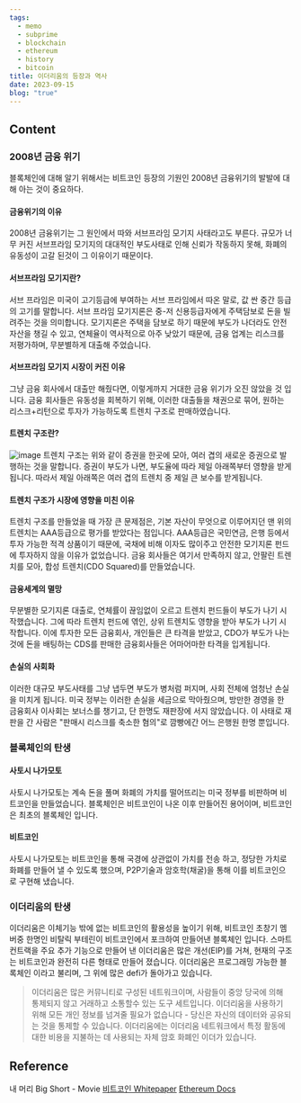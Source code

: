 ```yaml
---
tags:
  - memo
  - subprime
  - blockchain
  - ethereum
  - history
  - bitcoin
title: 이더리움의 등장과 역사
date: 2023-09-15
blog: "true"
---
```

## Content
### 2008년 금융 위기
블록체인에 대해 알기 위해서는 비트코인 등장의 기원인 2008년 금융위기의 발발에 대해 아는 것이 중요하다.
#### 금융위기의 이유
2008년 금융위기는 그 원인에서 따와 서브프라임 모기지 사태라고도 부른다. 
규모가 너무 커진 서브프라임 모기지의 대대적인 부도사태로 인해 신뢰가 작동하지 못해, 
화폐의 유동성이 고갈 된것이 그 이유이기 때문이다.
#### 서브프라임 모기지란?
서브 프라임은 미국이 고기등급에 부여하는 서브 프라임에서 따온 말로, 값 싼 중간 등급의 고기를 말합니다.
서브 프라임 모기지론은 중-저 신용등급자에게 주택담보로 돈을 빌려주는 것을 의미합니다.
모기지론은 주택을 담보로 하기 때문에 부도가 나더라도 안전자산을 챙길 수 있고, 
연체율이 역사적으로 아주 낮았기 때문에, 금융 업계는 리스크를 저평가하며, 무분별하게 대출해 주었습니다.
#### 서브프라임 모기지 시장이 커진 이유
그냥 금융 회사에서 대출만 해줬다면, 이렇게까지 거대한 금융 위기가 오진 않았을 것 입니다.
금융 회사들은 유동성을 회복하기 위해, 이러한 대출들을 채권으로 묶어, 원하는 리스크+리턴으로 
투자가 가능하도록 트렌치 구조로 판매하였습니다.
#### 트렌치 구조란?
![image](/static/resources/How-does-tranches-work.png)
트렌치 구조는 위와 같이 증권을 한곳에 모아, 여러 겹의 새로운 증권으로 발행하는 것을 말합니다.
증권이 부도가 나면, 부도율에 따라 제일 아래쪽부터 영향을 받게됩니다.
따라서 제일 아래쪽은 여러 겹의 트렌치 중 제일 큰 보수를 받게됩니다.
#### 트렌치 구조가 시장에 영향을 미친 이유
트렌치 구조를 만들었을 때 가장 큰 문제점은, 
기본 자산이 무엇으로 이루어지던 맨 위의 트렌치는 AAA등급으로 평가를 받았다는 점입니다. 
AAA등급은 국민연금, 은행 등에서 투자 가능한 적격 상품이기 때문에, 국채에 비해 이자도 많이주고 안전한 
모기지론 펀드에 투자하지 않을 이유가 없었습니다.
금융 회사들은 여기서 만족하지 않고, 안팔린 트렌치를 모아, 합성 트렌치(CDO Squared)를 만들었습니다.
#### 금융세계의 멸망
무분별한 모기지론 대출로, 연체률이 끊임없이 오르고 트렌치 펀드들이 부도가 나기 시작했습니다.
그에 따라 트렌치 펀드에 엮인, 상위 트렌치도 영향을 받아 부도가 나기 시작합니다.
이에 투자한 모든 금융회사, 개인들은 큰 타격을 받았고, CDO가 부도가 나는 것에 돈을 배팅하는 CDS를 
판매한 금융회사들은 어마어마한 타격을 입게됩니다.
#### 손실의 사회화
이러한 대규모 부도사태를 그냥 냅두면 부도가 병처럼 퍼지며, 사회 전체에 엄청난 손실을 미치게 됩니다.
미국 정부는 이러한 손실을 세금으로 막아줬으며, 방만한 경영을 한 금융회사 이사회는 보너스를 챙기고,
단 한명도 재판장에 서지 않았습니다. 이 사태로 재판을 간 사람은 "판매시 리스크를 축소한 혐의"로 깜빵에간
어느 은행원 한명 뿐입니다.
### 블록체인의 탄생
#### 사토시 나가모토
사토시 나가모토는 계속 돈을 풀며 화폐의 가치를 떨어뜨리는 미국 정부를 비판하며 비트코인을 만들었습니다.
블록체인은 비트코인이 나온 이후 만들어진 용어이며, 비트코인은 최초의 블록체인 입니다.
#### 비트코인
사토시 나가모토는 비트코인을 통해 국경에 상관없이 가치를 전송 하고, 정당한 가치로 화폐를 만들어 낼 수 있도록 했으며, P2P기술과 암호학(채굴)을 통해 이를 비트코인으로 구현해 냈습니다. 
### 이더리움의 탄생
이더리움은 이체기능 밖에 없는 비트코인의 활용성을 높이기 위해,
비트코인 초창기 멤버중 한명인 비탈릭 부테린이 비트코인에서 포크하여 만들어낸 블록체인 입니다.
스마트 컨트랙을 주요 추가 기능으로 만들어 낸 이더리움은 많은 개선(EIP)를 거쳐,
현재의 구조는 비트코인과 완전히 다른 형태로 만들어 졌습니다.
이더리움은 프로그래밍 가능한 블록체인 이라고 불리며, 그 위에 많은 defi가 돌아가고 있습니다.

>이더리움은 많은 커뮤니티로 구성된 네트워크이며, 사람들이 중앙 당국에 의해 통제되지 않고 거래하고 소통할수 있는 도구 세트입니다. 이더리움을 사용하기 위해 모든 개인 정보를 넘겨줄 필요가 없습니다 - 당신은 자신의 데이터와 공유되는 것을 통제할 수 있습니다. 이더리움에는 이더리움 네트워크에서 특정 활동에 대한 비용을 지불하는 데 사용되는 자체 암호 화폐인 이더가 있습니다.

## Reference
내 머리
Big Short - Movie
[비트코인 Whitepaper](https://bitcoin.org/bitcoin.pdf)
[Ethereum Docs](https://ethereum.org/ko/what-is-ethereum/)
